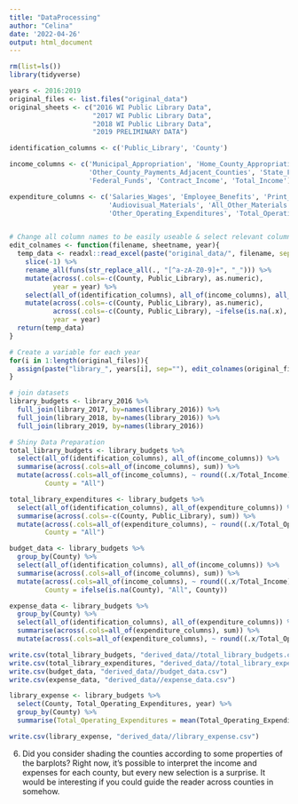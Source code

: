 ```yaml
---
title: "DataProcessing"
author: "Celina"
date: '2022-04-26'
output: html_document
---
```

```r
rm(list=ls())
library(tidyverse)
```

```r

years <- 2016:2019
original_files <- list.files("original_data")
original_sheets <- c("2016 WI Public Library Data", 
                     "2017 WI Public Library Data", 
                     "2018 WI Public Library Data", 
                     "2019 PRELIMINARY DATA")

identification_columns <- c('Public_Library', 'County')

income_columns <- c('Municipal_Appropriation', 'Home_County_Appropriation',
                    'Other_County_Payments_Adjacent_Counties', 'State_Funds', 
                    'Federal_Funds', 'Contract_Income', 'Total_Income')

expenditure_columns <- c('Salaries_Wages', 'Employee_Benefits', 'Print_Materials', 'Electronic_format',
                         'Audiovisual_Materials', 'All_Other_Materials', 'Contracted_Services',
                         'Other_Operating_Expenditures', 'Total_Operating_Expenditures')


# Change all column names to be easily useable & select relevant columns 
edit_colnames <- function(filename, sheetname, year){
  temp_data <- readxl::read_excel(paste("original_data/", filename, sep=""), sheet = sheetname, skip = 1) %>%
    slice(-1) %>%
    rename_all(funs(str_replace_all(., "[^a-zA-Z0-9]+", "_"))) %>%
    mutate(across(.cols=-c(County, Public_Library), as.numeric), 
           year = year) %>%
    select(all_of(identification_columns), all_of(income_columns), all_of(expenditure_columns)) %>%
    mutate(across(.cols=-c(County, Public_Library), as.numeric), 
           across(.cols=-c(County, Public_Library), ~ifelse(is.na(.x), 0, .x)), 
           year = year)
  return(temp_data)
}

# Create a variable for each year
for(i in 1:length(original_files)){
  assign(paste("library_", years[i], sep=""), edit_colnames(original_files[i], original_sheets[i], years[i]))
}

# join datasets 
library_budgets <- library_2016 %>%
  full_join(library_2017, by=names(library_2016)) %>%
  full_join(library_2018, by=names(library_2016)) %>%
  full_join(library_2019, by=names(library_2016))
```
```r
# Shiny Data Preparation 
total_library_budgets <- library_budgets %>%
  select(all_of(identification_columns), all_of(income_columns)) %>%
  summarise(across(.cols=all_of(income_columns), sum)) %>%
  mutate(across(.cols=all_of(income_columns), ~ round((.x/Total_Income)*100, 1)),
         County = "All")

total_library_expenditures <- library_budgets %>%
  select(all_of(identification_columns), all_of(expenditure_columns)) %>%
  summarise(across(.cols=-c(County, Public_Library), sum)) %>%
  mutate(across(.cols=all_of(expenditure_columns), ~ round((.x/Total_Operating_Expenditures)*100, 1)),
         County = "All")

budget_data <- library_budgets %>%
  group_by(County) %>%
  select(all_of(identification_columns), all_of(income_columns)) %>%
  summarise(across(.cols=all_of(income_columns), sum)) %>%
  mutate(across(.cols=all_of(income_columns), ~ round((.x/Total_Income)*100, 1)), 
         County = ifelse(is.na(County), "All", County)) 

expense_data <- library_budgets %>%
  group_by(County) %>%
  select(all_of(identification_columns), all_of(expenditure_columns)) %>%
  summarise(across(.cols=all_of(expenditure_columns), sum)) %>%
  mutate(across(.cols=all_of(expenditure_columns), ~ round((.x/Total_Operating_Expenditures)*100, 1)))

write.csv(total_library_budgets, "derived_data//total_library_budgets.csv")
write.csv(total_library_expenditures, "derived_data//total_library_expenditures.csv")
write.csv(budget_data, "derived_data//budget_data.csv")
write.csv(expense_data, "derived_data//expense_data.csv")
```

```r
library_expense <- library_budgets %>%
  select(County, Total_Operating_Expenditures, year) %>%
  group_by(County) %>%
  summarise(Total_Operating_Expenditures = mean(Total_Operating_Expenditures)) 

write.csv(library_expense, "derived_data//library_expense.csv")
```


6. Did you consider shading the counties according to some properties of the barplots? Right now, it’s possible to interpret the income and expenses for each county, but every new selection is a surprise. It would be interesting if you could guide the reader across counties in somehow.
